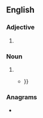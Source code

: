 {{also|årtier}}
==English==

===Adjective===
{{head|en|comparative adjective}}

# {{en-comparative of|arty}}

===Noun===
{{en-noun}}

# {{obsolete form of|en|artery}}
#* {{RQ:Marlowe Tamburlaine|1|II|vii|page=40|An vncouth paine torments my grieued ſoule,<br>And death arreſts the organe of my voyce.<br>Who entring at the breach thy ſword hath made,<br>Sackes euery vaine and '''artier''' of my heart, {{...}}}}

===Anagrams===
* {{anagrams|en|a=aeirrt|'Arriet|arteri-|irater}}